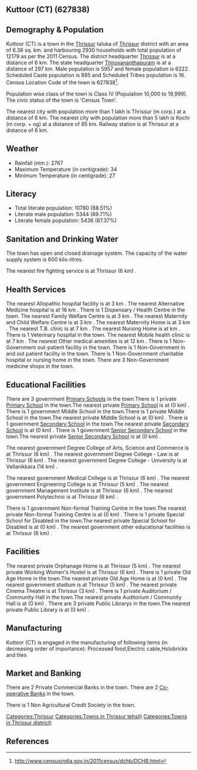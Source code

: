 {{Infobox settlement
| name=Kuttoor (CT)
| native_name=
| native_name_lang=
| other_name=
| nickname=
| settlement_type=Town
| image_skyline=
| image_alt=
| image_caption=
| pushpin_map=India Kerala
| pushpin_label_position=right
| pushpin_map_alt=
| pushpin_map_caption=Location in Kerala, India
| latd=
| latm=
| lats=
| latNS=
| longd=
| longm=
| longs=
| longEW=
| coordinates_display=inline,title
| subdivision_type=Country
| subdivision_name={{flag|India}}
| subdivision_type1=[[States and territories of India|State]]
| subdivision_name1=Kerala 
| subdivision_type2=[[List of districts of India|District]]
| subdivision_name2=Thrissur
| subdivision_type3=Tahsil
| subdivision_name3=Thrissur
| website=
| established_title=<!-- Established -->
| established_date=
| founder=
| named_for=
| government_type=
| governing_body=
| unit_pref=Metric
| area_footnotes=
| area_rank=
| area_total_km2=6.38
| elevation_footnotes=
| elevation_m=
| population_total=12179
| population_as_of=2011
| population_rank=
| population_density_km2=1908
| population_demonym=
| population_footnotes=
| demographics_type1=Languages=
| demographics1_title1=Official=
| demographics1_info1=[[Malayalam language|Malayalam]]
| timezone1=[[Indian Standard Time|IST]]
| utc_offset1==+5:30
| postal_code_type=[[Postal Index Number|PIN]]
| postal_code=
| area_code_type=Telephone code
| area_code=
| registration_plate=
| blank1_name_sec1=Nearest city
| blank1_info_sec1=[[Thrissur (m corp.)]]
| blank2_name_sec1=[[Human sex ratio|Sex ratio]]
| blank2_info_sec1=1044
| blank3_name_sec1=Literacy
| blank3_info_sec1=88.51%
| blank1_name_sec2=[[2011 Census of India|2011 census]] code
| blank1_info_sec2=627838
| footnotes=
}}

== Kuttoor (CT) (627838) ==

== Demography & Population ==

Kuttoor (CT) is a town in the [[Thrissur]] taluka of [[Thrissur]] district with an area of 6.38 sq. km. and harbouring 2930 households with total population of 12179 as per the 2011 Census. The district headquarter [[Thrissur]] is at a distance of 6 km. The state headquarter [[Thiruvananthapuram]] is at a distance of 297 km. Male population is 5957 and female population is 6222. Scheduled Caste population is 885 and Scheduled Tribes population is 16. Census Location Code of the town is 627838<ref>http://www.censusindia.gov.in/2011census/dchb/DCHB.html</ref>.

Population wise class of the town is Class IV (Population 10,000 to 19,999).
The civic status of the town is 'Census Town'.

The nearest city with population more than 1 lakh is Thrissur (m corp.) at a distance of 6 km. The nearest city with population more than 5 lakh is Kochi (m corp. + og)  at a distance of 85 km. Railway station is at Thrissur at a distance of 6 km.


== Weather ==  
* Rainfall (mm.): 2767 
* Maximum Temperature (in centigrade): 34
* Minimum Temperature (in centigrade): 27


== Literacy ==  
* Total literate population: 10780 (88.51%)
* Literate male population: 5344 (89.71%)
* Literate female population: 5436 (87.37%)


== Sanitation and Drinking Water ==  
The town has open and closed drainage system.
The capacity of the water supply system is 600 kilo-litres.

The nearest fire fighting service is at Thrissur (6 km) .


== Health Services ==
The nearest Allopathic hospital facility is at 3 km .
The nearest Alternative Medicine hospital is at 16 km .
There is 1 Dispensary / Health Centre in the town.
The nearest Family Welfare Centre is at 3 km .
The nearest Maternity and Child Welfare Centre is at 3 km .
The nearest Maternity Home is at 3 km .
The nearest T.B. clinic is at 7 km .
The nearest Nursing Home is at  km .
There is 1 Veterinary hospital in the town.
The nearest Mobile health clinic is at 7 km .
The nearest Other medical amenities is at 12 km .
There is 1 Non-Government out-patient facility in the town.
There is 1 Non-Government in and out patient facility in the town.
There is 1 Non-Government charitable hospital or nursing home in the town.
There are 3 Non-Government medicine shops in the town.


== Educational Facilities ==
There are 3 government [[Primary School]]s in the town.There is 1 private [[Primary School]] in the town.The nearest private [[Primary School]] is at  (0 km) .
There is 1 government Middle School in the town.There is 1 private Middle School in the town.The nearest private Middle School is at  (0 km) .
There is 1 government [[Secondary School]] in the town.The nearest private [[Secondary School]] is at  (0 km) .
There is 1 government [[Senior Secondary School]] in the town.The nearest private [[Senior Secondary School]] is at  (0 km) .
 
 
 
 
 
The nearest government Degree College of Arts, Science and Commerce is at Thrissur (6 km) .
The nearest government Degree College - Law is at Thrissur (6 km) .
The nearest government Degree College - University is at Vellanikkara (14 km) .
 
The nearest government Medical College is at Thrissur (6 km) .
The nearest government Engineering College is at Thrissur (5 km) .
The nearest government Management Institute is at Thrissur (6 km) .
The nearest government Polytechnic is at Thrissur (6 km) .
 
There is 1 government Non-formal Training Centre in the town.The nearest private Non-formal Training Centre is at  (0 km) .
There is 1 private Special School for Disabled in the town.The nearest private Special School for Disabled is at  (0 km) .
The nearest government other educational facilities is at Thrissur (6 km) .


== Facilities ==
The nearest private Orphanage Home is at Thrissur (5 km) .
The nearest private Working Women's Hostel is at Thrissur (6 km) .
There is 1 private Old Age Home in the town.The nearest private Old Age Home is at  (0 km) .
The nearest government stadium is at Thrissur (5 km) .
The nearest private Cinema Theatre is at Thrissur (3 km) .
There is 1 private Auditorium / Community Hall in the town.The nearest private Auditorium / Community Hall is at  (0 km) .
There are 3 private Public Librarys in the town.The nearest private Public Library is at  (0 km) .


== Manufacturing ==
Kuttoor (CT) is engaged in the manufacturing of following items (in decreasing order of importance): Processed  food,Electric cable,Holobricks and tiles


== Market and Banking ==

There are 2 Private Commercial Banks in the town.
There are 2 [[Co-operative Bank]]s in the town.

There is 1 Non Agricultural Credit Society in the town.


[[Categories:Thrissur]]
[[Categories:Towns in Thrissur tehsil)]]
[[Categories:Towns in Thrissur district)]]


== References ==
{{Reflist}}



